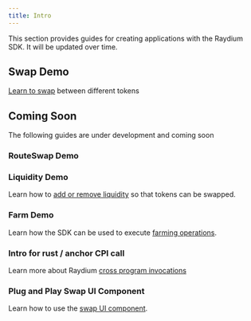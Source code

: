```yaml
---
title: Intro
---
```


This section provides guides for creating applications with
the Raydium SDK. It will be updated over time.

## Swap Demo

[Learn to swap](/guides/swap) between different tokens

## Coming Soon

The following guides are under development and coming soon

### RouteSwap Demo

### Liquidity Demo

Learn how to [add or remove liquidity](/guides/liquidity) so that tokens can be swapped.

### Farm Demo

Learn how the SDK can be used to execute [farming operations](/guides/farm).

### Intro for rust / anchor CPI call

Learn more about Raydium [cross program invocations](/guides/cpi)

### Plug and Play Swap UI Component

Learn how to use the [swap UI component](/swap-widget/getting-started).
